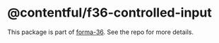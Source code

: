 # @contentful/f36-controlled-input

This package is part of [forma-36](https://github.com/contentful/forma-36). See the repo for more details.
